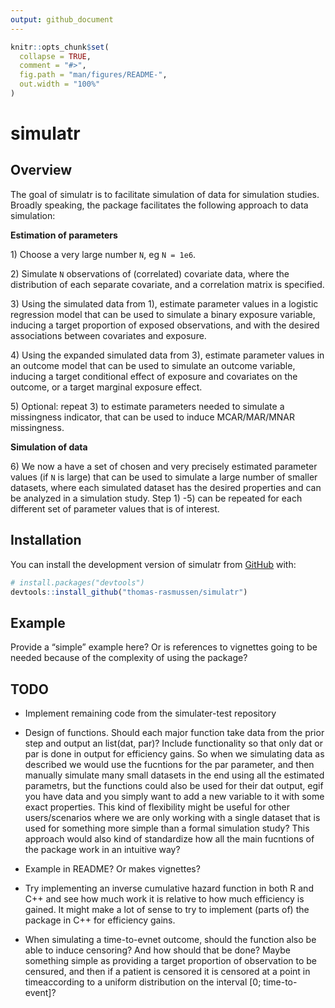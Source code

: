 ```yaml
---
output: github_document
---
```


<!-- README.md is generated from README.Rmd. Please edit that file -->

```r
knitr::opts_chunk$set(
  collapse = TRUE,
  comment = "#>",
  fig.path = "man/figures/README-",
  out.width = "100%"
)
```

# simulatr

<!-- badges: start -->

<!-- badges: end -->

## Overview

The goal of simulatr is to facilitate simulation of data for simulation studies. Broadly speaking, the package facilitates the following approach to data simulation:

**Estimation of parameters**

1\) Choose a very large number `N`, eg `N = 1e6`.

2\) Simulate `N` observations of (correlated) covariate data, where the distribution of each separate covariate, and a correlation matrix is specified.

3\) Using the simulated data from 1), estimate parameter values in a logistic regression model that can be used to simulate a binary exposure variable, inducing a target proportion of exposed observations, and with the desired associations between covariates and exposure.

4\) Using the expanded simulated data from 3), estimate parameter values in an outcome model that can be used to simulate an outcome variable, inducing a target conditional effect of exposure and covariates on the outcome, or a target marginal exposure effect.

5\) Optional: repeat 3) to estimate parameters needed to simulate a missingness indicator, that can be used to induce MCAR/MAR/MNAR missingness.

**Simulation of data**

6\) We now a have a set of chosen and very precisely estimated parameter values (if `N` is large) that can be used to simulate a large number of smaller datasets, where each simulated dataset has the desired properties and can be analyzed in a simulation study. Step 1) -5) can be repeated for each different set of parameter values that is of interest.

## Installation

You can install the development version of simulatr from [GitHub](https://github.com/) with:

``` r
# install.packages("devtools")
devtools::install_github("thomas-rasmussen/simulatr")
```

## Example

Provide a "simple" example here? Or is references to vignettes going to be needed because of the complexity of using the package?

## TODO

- Implement remaining code from the simulater-test repository

- Design of functions. Should each major function take data from the prior step and output an list(dat, par)? Include functionality so that only dat or par is done 
in output for efficiency gains. So when we simulating data as described we would use the fucntions for the par parameter, and then manually simulate many small datasets
in the end using all the estimated parametrs, but the functions could also be used for their dat output, egif you have data and you simply want to add a new variable to it with some  exact properties. This kind of flexibility might be useful for other users/scenarios where we are only working with a single dataset that is used for something more simple than a formal simulation study? This approach would also
kind of standardize how all the main fucntions of the package work in an intuitive way?

- Example in README? Or makes vignettes?

-   Try implementing an inverse cumulative hazard function in both R and C++ and see how much work it is relative to how much efficiency is gained. It might make a lot of sense to try to implement (parts of) the package in C++ for efficiency gains.

-   When simulating a time-to-evnet outcome, should the function also be able to induce censoring? And how should that be done? Maybe something simple as providing a target proportion of observation to be censured, and then if a patient is censored it is censored at a point in timeaccording to a uniform distribution on the interval [0; time-to-event]?
